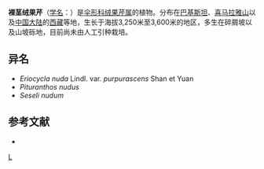 {{NoteTA|G1=LS}}
{{Speciesbox
| genus = Eriocycla
| species = nuda
| authority = Lindl.
| subdivision_ranks =[[变种|变种]]
| subdivision =
* 裸茎绒果芹 ''E. n.'' var. ''nuda''
* [[紫花裸茎绒果芹|紫花裸茎绒果芹]] ''E. n.'' var. ''purpurescens''
}}

'''裸茎绒果芹'''（[[学名|学名]]：{{lang|la|''Eriocycla nuda''}}）是[[伞形科|伞形科]][[绒果芹属|绒果芹属]]的植物。分布在[[巴基斯坦|巴基斯坦]]、[[喜马拉雅山|喜马拉雅山]]以及[[中国大陆|中国大陆]]的[[西藏|西藏]]等地，生长于海拔3,250米至3,600米的地区，多生在碎屑坡以及山坡砾地，目前尚未由人工引种栽培。

== 异名 ==
* ''Eriocycla nuda'' Lindl. var. ''purpurascens'' Shan et Yuan
* ''Pituranthos nudus''
* ''Seseli nudum''

== 参考文献 ==
<div class="references-small">
* {{cite web| url =http://www.bioinfo.cn/db05/KmzwSpecies.php?action=view&id=22761| title =裸茎绒果芹（原变种）| work =《中国高等植物数据库全库》| publisher =中国科学院微生物研究所| author =昆明植物研究所| accessdate =2009-02-25| deadurl =yes| archiveurl =https://web.archive.org/web/20160305020329/http://www.bioinfo.cn/db05/KmzwSpecies.php?action=view&id=22761| archivedate =2016-03-05| df =}}
</div>
{{Taxonbar|from=Q15231697}}

[[Category:绒果芹属|L]]


{{Apiales-stub}}
